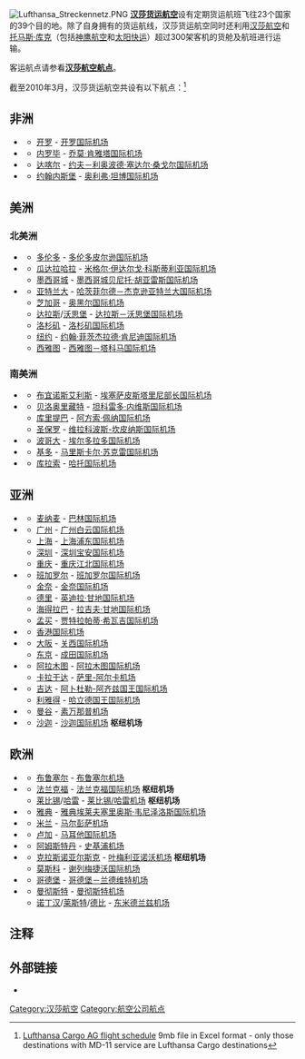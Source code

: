[[Image:Lufthansa_Streckennetz.PNG|thumb]]
'''[[汉莎货运航空|汉莎货运航空]]'''设有定期货运航班飞往23个国家的39个目的地。除了自身拥有的货运航线，汉莎货运航空同时还利用[[汉莎航空|汉莎航空]]和[[托马斯·库克|托马斯·库克]]（包括[[神鹰航空|神鹰航空]]和[[太阳快运航空|太阳快运]]）超过300架客机的货舱及航班进行运输。

客运航点请参看'''[[汉莎航空航点|汉莎航空航点]]'''。

截至2010年3月，汉莎货运航空共设有以下航点：<ref>{{en}}[http://193.24.34.250/flightschedule/LHcargo_FlightSchedule.xls Lufthansa Cargo AG flight schedule] {{webarchive|url=https://web.archive.org/web/20051230043029/http://193.24.34.250/flightschedule/LHcargo_FlightSchedule.xls |date=2005-12-30 }} 9mb file in Excel format - only those destinations with MD-11 service are Lufthansa Cargo destinations</ref>

==非洲==
* '''{{EGY}}'''
** [[开罗|开罗]] - [[开罗国际机场|开罗国际机场]]
* '''{{KEN}}'''
** [[内罗毕|内罗毕]] - [[乔莫·肯雅塔国际机场|乔莫·肯雅塔国际机场]]
* '''{{SEN}}''' 
** [[达喀尔|达喀尔]] - [[达喀尔－约夫－利奥波德·塞达尔·桑戈尔国际机场|约夫－利奥波德·塞达尔·桑戈尔国际机场]]
* '''{{ZAF}}'''
** [[约翰内斯堡|约翰内斯堡]] - [[奥利弗·坦博国际机场|奥利弗·坦博国际机场]]

==美洲==
===北美洲===
* '''{{CAN}}'''
** [[多伦多|多伦多]] - [[多伦多皮尔逊国际机场|多伦多皮尔逊国际机场]]
* '''{{MEX}}'''
** [[瓜达拉哈拉|瓜达拉哈拉]] - [[米格尔·伊达尔戈·科斯蒂利亚国际机场|米格尔·伊达尔戈·科斯蒂利亚国际机场]]
** [[墨西哥城|墨西哥城]] - [[墨西哥城贝尼托·胡亚雷斯国际机场|墨西哥城贝尼托·胡亚雷斯国际机场]]
* '''{{USA}}'''
** [[亚特兰大|亚特兰大]] - [[哈茨菲尔德－杰克逊亚特兰大国际机场|哈茨菲尔德－杰克逊亚特兰大国际机场]]
** [[芝加哥|芝加哥]] - [[奥黑尔国际机场|奥黑尔国际机场]]
** [[达拉斯|达拉斯]]/[[沃思堡|沃思堡]] - [[达拉斯－沃思堡国际机场|达拉斯－沃思堡国际机场]]
** [[洛杉矶|洛杉矶]] - [[洛杉矶国际机场|洛杉矶国际机场]]
** [[纽约|纽约]] - [[约翰·菲茨杰拉德·肯尼迪国际机场|约翰·菲茨杰拉德·肯尼迪国际机场]]
** [[西雅图|西雅图]] - [[西雅图－塔科马国际机场|西雅图－塔科马国际机场]]

===南美洲===
* '''{{ARG}}'''
** [[布宜诺斯艾利斯|布宜诺斯艾利斯]] - [[埃塞萨皮斯塔里尼部长国际机场|埃塞萨皮斯塔里尼部长国际机场]]
* '''{{BRA}}'''
** [[贝洛奥里藏特|贝洛奥里藏特]] - [[坦科雷多·内维斯国际机场|坦科雷多·内维斯国际机场]]
** [[库里提巴|库里提巴]] - [[阿方索·佩纳国际机场|阿方索·佩纳国际机场]]
** [[圣保罗_(巴西)|圣保罗]] - [[维拉科波斯-坎皮纳斯国际机场|维拉科波斯-坎皮纳斯国际机场]]
* '''{{COL}}'''
** [[波哥大|波哥大]] - [[埃尔多拉多国际机场|埃尔多拉多国际机场]]
* '''{{ECU}}'''
** [[基多|基多]] - [[马里斯卡尔·苏克雷国际机场|马里斯卡尔·苏克雷国际机场]]
* '''{{ANT}}'''
** [[库拉索|库拉索]] - [[哈托国际机场|哈托国际机场]]

==亚洲==
* '''{{BHR}}'''
** [[麦纳麦|麦纳麦]] - [[巴林国际机场|巴林国际机场]]
* '''{{CHNML}}'''
** [[广州|广州]] - [[广州白云国际机场|广州白云国际机场]]
** [[上海|上海]] - [[上海浦东国际机场|上海浦东国际机场]]
** [[深圳|深圳]] - [[深圳宝安国际机场|深圳宝安国际机场]]
** [[重庆|重庆]] - [[重庆江北国际机场|重庆江北国际机场]]
* '''{{IND}}'''
** [[班加罗尔|班加罗尔]] - [[班加罗尔国际机场|班加罗尔国际机场]]
** [[金奈|金奈]] - [[金奈国际机场|金奈国际机场]]
** [[德里|德里]] - [[英迪拉·甘地国际机场|英迪拉·甘地国际机场]]
** [[海得拉巴_(印度)|海得拉巴]] - [[拉吉夫·甘地国际机场|拉吉夫·甘地国际机场]]
** [[孟买|孟买]] - [[贾特拉帕蒂·希瓦吉国际机场|贾特拉帕蒂·希瓦吉国际机场]]
* '''{{HK}}'''
** [[香港国际机场|香港国际机场]]
* '''{{JPN}}'''
** [[大阪市|大阪]] - [[关西国际机场|关西国际机场]]
** [[东京|东京]] - [[成田国际机场|成田国际机场]]
* '''{{KAZ}}'''
** [[阿拉木图|阿拉木图]] - [[阿拉木图国际机场|阿拉木图国际机场]]
** [[卡拉干达|卡拉干达]] - [[萨里-阿尔卡机场|萨里-阿尔卡机场]]
* '''{{SAU}}'''
** [[吉达|吉达]] - [[阿卜杜勒-阿齐兹国王国际机场|阿卜杜勒-阿齐兹国王国际机场]]
** [[利雅得|利雅得]] - [[哈立德国王国际机场|哈立德国王国际机场]]
* '''{{THA}}'''
** [[曼谷|曼谷]] - [[素万那普机场|素万那普机场]]
* '''{{UAE}}'''
** [[沙迦|沙迦]] - [[沙迦国际机场|沙迦国际机场]] '''枢纽机场'''

==欧洲==
* '''{{BEL}}'''
** [[布鲁塞尔|布鲁塞尔]] - [[布鲁塞尔机场|布鲁塞尔机场]]
* '''{{GER}}'''
** [[法兰克福|法兰克福]] - [[法兰克福国际机场|法兰克福国际机场]] '''枢纽机场'''
** [[莱比锡|莱比锡]]/[[哈雷|哈雷]] - [[莱比锡/哈雷机场|莱比锡/哈雷机场]] '''枢纽机场'''
* '''{{GRC}}'''
** [[雅典|雅典]] - [[雅典埃莱夫塞里奥斯·韦尼泽洛斯国际机场|雅典埃莱夫塞里奥斯·韦尼泽洛斯国际机场]]
* '''{{ITA}}'''
** [[米兰|米兰]] - [[米兰－马尔彭萨机场|马尔彭萨机场]]
* '''{{MLT}}'''
** [[卢加|卢加]] - [[马耳他国际机场|马耳他国际机场]]
* '''{{NED}}'''
** [[阿姆斯特丹|阿姆斯特丹]] -  [[史基浦机场|史基浦机场]]
* '''{{RUS}}'''
** [[克拉斯诺亚尔斯克|克拉斯诺亚尔斯克]] - [[叶梅利亚诺沃机场|叶梅利亚诺沃机场]] '''枢纽机场'''
** [[莫斯科|莫斯科]] - [[谢列梅捷沃国际机场|谢列梅捷沃国际机场]]
* '''{{SWE}}'''
** [[哥德堡|哥德堡]] - [[哥德堡－兰德维特机场|哥德堡－兰德维特机场]]
* '''{{UK}}'''
** [[曼彻斯特|曼彻斯特]] - [[曼彻斯特机场|曼彻斯特机场]]
** [[诺丁汉|诺丁汉]]/[[莱斯特|莱斯特]]/[[德比|德比]] - [[东米德兰兹机场|东米德兰兹机场]]

==注释==
{{reflist|2}}

==外部链接==
* {{en}}{{official|http://www.lhcargo.com/}}

{{汉莎航空}}
{{Authority control}}
[[Category:汉莎航空|Category:汉莎航空]]
[[Category:航空公司航点|Category:航空公司航点]]